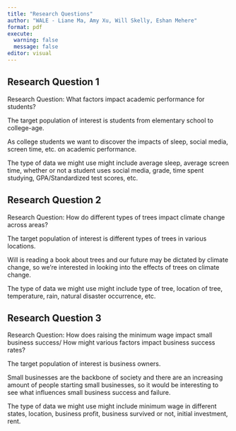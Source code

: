 ```yaml
---
title: "Research Questions"
author: "WALE - Liane Ma, Amy Xu, Will Skelly, Eshan Mehere"
format: pdf
execute: 
  warning: false
  message: false
editor: visual
---
```


## Research Question 1

Research Question: What factors impact academic performance for students?

The target population of interest is students from elementary school to college-age.

As college students we want to discover the impacts of sleep, social media, screen time, etc. on academic performance.

The type of data we might use might include average sleep, average screen time, whether or not a student uses social media, grade, time spent studying, GPA/Standardized test scores, etc.

\pagebreak

## Research Question 2

Research Question: How do different types of trees impact climate change across areas?

The target population of interest is different types of trees in various locations.

Will is reading a book about trees and our future may be dictated by climate change, so we're interested in looking into the effects of trees on climate change.

The type of data we might use might include type of tree, location of tree, temperature, rain, natural disaster occurrence, etc.

\pagebreak

## Research Question 3

Research Question: How does raising the minimum wage impact small business success/ How might various factors impact business success rates?

The target population of interest is business owners.

Small businesses are the backbone of society and there are an increasing amount of people starting small businesses, so it would be interesting to see what influences small business success and failure.

The type of data we might use might include minimum wage in different states, location, business profit, business survived or not, initial investment, rent.
